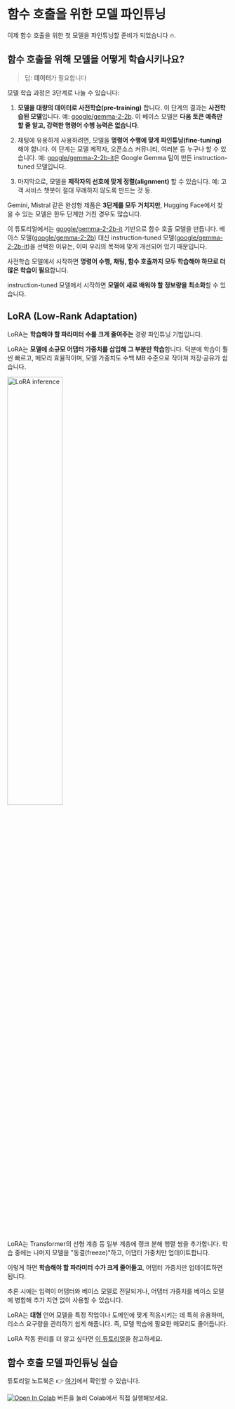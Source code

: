 # 함수 호출을 위한 모델 파인튜닝

이제 함수 호출을 위한 첫 모델을 파인튜닝할 준비가 되었습니다 🔥.

## 함수 호출을 위해 모델을 어떻게 학습시키나요?

> 답: **데이터**가 필요합니다

모델 학습 과정은 3단계로 나눌 수 있습니다:

1. **모델을 대량의 데이터로 사전학습(pre-training)** 합니다. 이 단계의 결과는 **사전학습된 모델**입니다. 예: [google/gemma-2-2b](https://huggingface.co/google/gemma-2-2b). 이 베이스 모델은 **다음 토큰 예측만 할 줄 알고, 강력한 명령어 수행 능력은 없습니다**.

2. 채팅에 유용하게 사용하려면, 모델을 **명령어 수행에 맞게 파인튜닝(fine-tuning)** 해야 합니다. 이 단계는 모델 제작자, 오픈소스 커뮤니티, 여러분 등 누구나 할 수 있습니다. 예: [google/gemma-2-2b-it](https://huggingface.co/google/gemma-2-2b-it)은 Google Gemma 팀이 만든 instruction-tuned 모델입니다.

3. 마지막으로, 모델을 **제작자의 선호에 맞게 정렬(alignment)** 할 수 있습니다. 예: 고객 서비스 챗봇이 절대 무례하지 않도록 만드는 것 등.

Gemini, Mistral 같은 완성형 제품은 **3단계를 모두 거치지만**, Hugging Face에서 찾을 수 있는 모델은 한두 단계만 거친 경우도 많습니다.

이 튜토리얼에서는 [google/gemma-2-2b-it](https://huggingface.co/google/gemma-2-2b-it) 기반으로 함수 호출 모델을 만듭니다. 베이스 모델([google/gemma-2-2b](https://huggingface.co/google/gemma-2-2b)) 대신 instruction-tuned 모델([google/gemma-2-2b-it](https://huggingface.co/google/gemma-2-2b-it))을 선택한 이유는, 이미 우리의 목적에 맞게 개선되어 있기 때문입니다.

사전학습 모델에서 시작하면 **명령어 수행, 채팅, 함수 호출까지 모두 학습해야 하므로 더 많은 학습이 필요**합니다.

instruction-tuned 모델에서 시작하면 **모델이 새로 배워야 할 정보량을 최소화**할 수 있습니다.

## LoRA (Low-Rank Adaptation)

LoRA는 **학습해야 할 파라미터 수를 크게 줄여주는** 경량 파인튜닝 기법입니다.

LoRA는 **모델에 소규모 어댑터 가중치를 삽입해 그 부분만 학습**합니다. 덕분에 학습이 훨씬 빠르고, 메모리 효율적이며, 모델 가중치도 수백 MB 수준으로 작아져 저장·공유가 쉽습니다.

<img src="https://huggingface.co/datasets/agents-course/course-images/resolve/main/en/unit1/blog_multi-lora-serving_LoRA.gif" alt="LoRA inference" width="50%"/>

LoRA는 Transformer의 선형 계층 등 일부 계층에 랭크 분해 행렬 쌍을 추가합니다. 학습 중에는 나머지 모델을 "동결(freeze)"하고, 어댑터 가중치만 업데이트합니다.

이렇게 하면 **학습해야 할 파라미터 수가 크게 줄어들고**, 어댑터 가중치만 업데이트하면 됩니다.

추론 시에는 입력이 어댑터와 베이스 모델로 전달되거나, 어댑터 가중치를 베이스 모델에 병합해 추가 지연 없이 사용할 수 있습니다.

LoRA는 **대형** 언어 모델을 특정 작업이나 도메인에 맞게 적응시키는 데 특히 유용하며, 리소스 요구량을 관리하기 쉽게 해줍니다. 즉, 모델 학습에 필요한 메모리도 줄어듭니다.

LoRA 작동 원리를 더 알고 싶다면 [이 튜토리얼](https://huggingface.co/learn/nlp-course/chapter11/4?fw=pt)을 참고하세요.

## 함수 호출 모델 파인튜닝 실습

튜토리얼 노트북은 👉 [여기](https://huggingface.co/agents-course/notebooks/blob/main/bonus-unit1/bonus-unit1.ipynb)에서 확인할 수 있습니다.

[![Open In Colab](https://colab.research.google.com/assets/colab-badge.svg)](https://colab.research.google.com/#fileId=https://huggingface.co/agents-course/notebooks/blob/main/bonus-unit1/bonus-unit1.ipynb) 버튼을 눌러 Colab에서 직접 실행해보세요. 